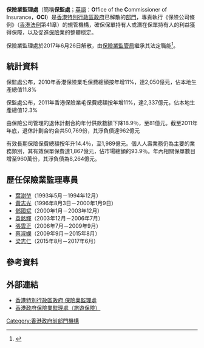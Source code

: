 {{Primarysources|time=2015-12-14T03:01:28+00:00}}
{{香港政府部門基礎資訊
|中文部門名稱=保險業監理處
|英文部門名稱=Office of the Commissioner of Insurance
|部門標誌=Hong Kong SAR Regional Emblem.svg
|部門標誌名稱 = 中華人民共和國香港特別行政區政府標誌
|首長職銜=
|首長姓名=
|副首長職銜=
|副首長姓名=
|成立年份=1990年
|解散年份=2017年6月26日
|所屬部門=[[財經事務及庫務局|財經事務及庫務局]]
|總部=香港[[金鐘道|金鐘道]]66號<br/>[[金鐘道政府合署|金鐘道政府合署]]21樓
|網站=[http://www.oci.gov.hk www.oci.gov.hk]
}}
'''保險業監理處'''（簡稱'''保監處'''；[[英語|英語]]：'''O'''ffice of the '''C'''ommissioner of '''I'''nsurance，'''OCI'''）是[[香港特別行政區政府|香港特別行政區政府]]已解散的[[香港特別行政區政府部門|部門]]，專責執行《保險公司條例》（[[香港法例|香港法例]]第41章）的規管機構，確保保單持有人或潛在保單持有人的利益獲得保障，以及促進[[保險|保險]]業的整體穩定。

保險業監理處於2017年6月26日解散，由[[保險業監管局|保險業監管局]]繼承其法定職能<ref>{{Cite web |url=http://www.info.gov.hk/gia/general/201704/19/P2017041300552.htm |title=保險業監管局由二零一七年六月二十六日開始規管保險公司 |accessdate=2017-04-20 |archive-date=2019-09-01 |archive-url=https://web.archive.org/web/20190901004159/https://www.info.gov.hk/gia/general/201704/19/P2017041300552.htm |dead-url=no }}</ref>。

==統計資料==
保監處公布，2010年香港保險業毛保費總額按年增11%，達2,050億元，佔本地生產總值11.8%

保監處公布，2011年香港保險業毛保費總額按年增11%，達2,337億元，佔本地生產總值12.3%

由保險公司管理的退休計劃合約年付供款數額下降18.9％，至81億元。截至2011年年底，退休計劃合約合共50,769份，其淨負債達962億元

有效長期保險保費總額按年升14.4％，至1,989億元。個人人壽業務仍為主要的業務類別，其有效保單保費達1,867億元，佔市場總額的93.9％。年內相關保單數目增至960萬份，其淨負債為8,264億元。

== 歷任保險業監理專員 ==
*[[葉澍堃|葉澍堃]]（1993年5月－1994年12月）
*[[黃志光|黃志光]]（1996年8月3日－2000年1月9日）
*[[鄧國斌|鄧國斌]]（2000年1月－2003年12月）
*[[袁銘輝|袁銘輝]]（2003年12月－2006年7月）
*[[張雲正|張雲正]]（2006年7月－2009年9月）
*[[蔡淑嫻|蔡淑嫻]]（2009年9月－2015年8月）
*[[梁志仁|梁志仁]]（2015年8月－2017年6月）

==參考資料==
{{reflist}}

== 外部連結 ==
*[https://web.archive.org/web/20060901004241/http://www.oci.gov.hk/ 香港特別行政區政府 保險業監理處]
*[https://www.youtube.com/watch?v=kNRLiLFliPQ/ 香港政府保險業監理處（旅遊保險）]

[[Category:香港政府前部門機構|Category:香港政府前部門機構]]
{{HK-govpoli-stub}}
